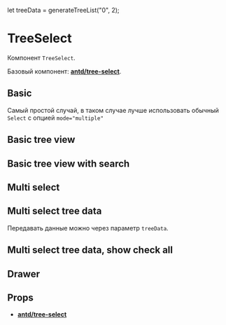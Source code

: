 let treeData = generateTreeList("0", 2);

<Meta title="Components/Select/TreeSelect" component={TreeSelect} />

# TreeSelect

Компонент `TreeSelect`.

Базовый компонент:
[**antd/tree-select**](https://ant.design/components/tree-select/).

## Basic

Самый простой случай, в таком случае лучше использовать обычный `Select` с
опцией `mode="multiple"`

<Preview>
  <Story name="Basic">
    <TreeSelect placeholder="Basic tree select">
      <TreeSelect.TreeNode value="option 1" title="option 1" />
      <TreeSelect.TreeNode value="option 2" title="option 2" />
      <TreeSelect.TreeNode value="option 3" title="option 3" />
      <TreeSelect.TreeNode value="option 4" title="option 4" />
      <TreeSelect.TreeNode value="option 5" title="option 5" />
      <TreeSelect.TreeNode value="option 6" title="option 6" />
      <TreeSelect.TreeNode value="option 7" title="option 7" />
    </TreeSelect>
  </Story>
</Preview>

## Basic tree view

<Preview>
  <Story name="Basic tree view">
    <TreeSelect placeholder="Basic tree view">
      <TreeSelect.TreeNode value="option 1" title="option 1">
        <TreeSelect.TreeNode value="option 2" title="option 2" />
        <TreeSelect.TreeNode value="option 3" title="option 3" />
      </TreeSelect.TreeNode>
      <TreeSelect.TreeNode value="option 4" title="option 4">
        <TreeSelect.TreeNode value="option 5" title="option 5" />
        <TreeSelect.TreeNode value="option 6" title="option 6" />
        <TreeSelect.TreeNode value="option 7" title="option 7" />
      </TreeSelect.TreeNode>
    </TreeSelect>
  </Story>
</Preview>

## Basic tree view with search

<Preview>
  <Story name="Basic tree view with search">
    <TreeSelect placeholder="Basic tree view" showSearch>
      <TreeSelect.TreeNode value="option 1" title="option 1">
        <TreeSelect.TreeNode value="option 2" title="option 2" />
        <TreeSelect.TreeNode value="option 3" title="option 3" />
      </TreeSelect.TreeNode>
      <TreeSelect.TreeNode value="option 4" title="option 4">
        <TreeSelect.TreeNode value="option 5" title="option 5" />
        <TreeSelect.TreeNode value="option 6" title="option 6" />
        <TreeSelect.TreeNode value="option 7" title="option 7" />
      </TreeSelect.TreeNode>
    </TreeSelect>
  </Story>
</Preview>

## Multi select

<Preview>
  <Story name="Multi select">
    <TreeSelect
      placeholder="Basic tree view"
      showSearch
      multiple
      allowClear
      treeCheckable={true}
    >
      <TreeSelect.TreeNode value="option 1" title="option 1">
        <TreeSelect.TreeNode value="option 2" title="option 2" />
        <TreeSelect.TreeNode value="option 3" title="option 3" />
      </TreeSelect.TreeNode>
      <TreeSelect.TreeNode value="option 4" title="option 4">
        <TreeSelect.TreeNode value="option 5" title="option 5" />
        <TreeSelect.TreeNode value="option 6" title="option 6" />
        <TreeSelect.TreeNode value="option 7" title="option 7" />
      </TreeSelect.TreeNode>
    </TreeSelect>
  </Story>
</Preview>

## Multi select tree data

Передавать данные можно через параметр `treeData`.

<Preview>
  <Story name="Multi select tree data">
    <TreeSelect
      placeholder="Basic tree view"
      showSearch
      multiple
      allowClear
      treeCheckable={true}
      treeData={treeData}
    />
  </Story>
</Preview>

## Multi select tree data, show check all

<Preview>
  <Story name="Multi select tree data, show check all">
    <TreeSelect
      placeholder="Select"
      showSearch
      multiple
      allowClear
      treeCheckable={true}
      showCheckAll={true}
      treeData={treeData}
    />
  </Story>
</Preview>

## Drawer

<Preview>
  <Story name="Drawer">
    <TreeSelect
      placeholder="Select tree"
      showDrawer
      showSearch
      multiple
      allowClear
      treeCheckable={true}
      showCheckAll={true}
      treeData={treeData}
    />
  </Story>
</Preview>

## Props

- [**antd/tree-select**](https://ant.design/components/tree-select/#API)

<Props of={TreeSelectWithProps} />
